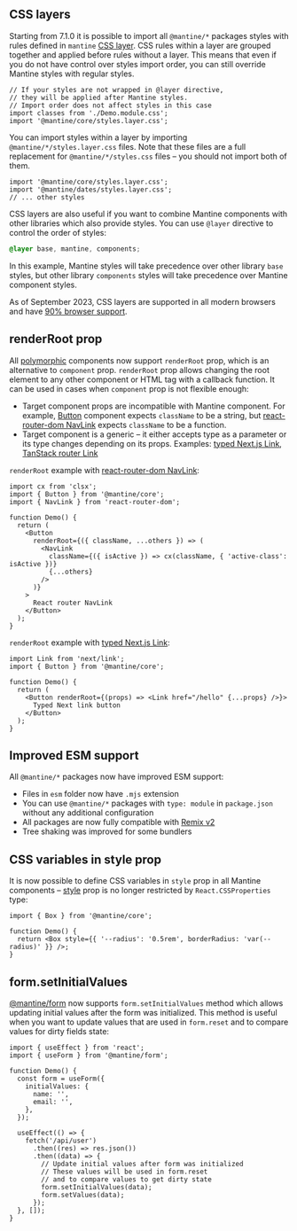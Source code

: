 

## CSS layers

Starting from 7.1.0 it is possible to import all `@mantine/*` packages styles with rules
defined in `mantine` [CSS layer](https://developer.mozilla.org/en-US/docs/Web/CSS/@layer).
CSS rules within a layer are grouped together and applied before rules without a layer. This means that
even if you do not have control over styles import order, you can still override Mantine styles with
regular styles.

```tsx
// If your styles are not wrapped in @layer directive,
// they will be applied after Mantine styles.
// Import order does not affect styles in this case
import classes from './Demo.module.css';
import '@mantine/core/styles.layer.css';
```

You can import styles within a layer by importing `@mantine/*/styles.layer.css` files.
Note that these files are a full replacement for `@mantine/*/styles.css` files –
you should not import both of them.

```tsx
import '@mantine/core/styles.layer.css';
import '@mantine/dates/styles.layer.css';
// ... other styles
```

CSS layers are also useful if you want to combine Mantine components with other libraries which also
provide styles. You can use `@layer` directive to control the order of styles:

```scss
@layer base, mantine, components;
```

In this example, Mantine styles will take precedence over other library `base` styles, but other library
`components` styles will take precedence over Mantine component styles.

As of September 2023, CSS layers are supported in all modern browsers and have [90% browser support](https://caniuse.com/css-cascade-layers).

## renderRoot prop

All [polymorphic](/guides/polymorphic) components now support `renderRoot` prop, which
is an alternative to `component` prop. `renderRoot` prop allows changing the root element
to any other component or HTML tag with a callback function. It can be used in cases when
`component` prop is not flexible enough:

- Target component props are incompatible with Mantine component. For example, [Button](/core/button) component expects `className`
  to be a string, but [react-router-dom NavLink](https://reactrouter.com/en/6.16.0/components/nav-link) expects
  `className` to be a function.
- Target component is a generic – it either accepts type as a parameter or its type changes depending
  on its props. Examples: [typed Next.js Link](https://nextjs.org/docs/app/building-your-application/configuring/typescript#statically-typed-links), [TanStack router Link](https://tanstack.com/router/v1)

`renderRoot` example with [react-router-dom NavLink](https://reactrouter.com/en/6.16.0/components/nav-link):

```tsx
import cx from 'clsx';
import { Button } from '@mantine/core';
import { NavLink } from 'react-router-dom';

function Demo() {
  return (
    <Button
      renderRoot={({ className, ...others }) => (
        <NavLink
          className={({ isActive }) => cx(className, { 'active-class': isActive })}
          {...others}
        />
      )}
    >
      React router NavLink
    </Button>
  );
}
```

`renderRoot` example with [typed Next.js Link](https://nextjs.org/docs/app/building-your-application/configuring/typescript#statically-typed-links):

```tsx
import Link from 'next/link';
import { Button } from '@mantine/core';

function Demo() {
  return (
    <Button renderRoot={(props) => <Link href="/hello" {...props} />}>
      Typed Next link button
    </Button>
  );
}
```

## Improved ESM support

All `@mantine/*` packages now have improved ESM support:

- Files in `esm` folder now have `.mjs` extension
- You can use `@mantine/*` packages with `type: module` in `package.json` without any additional configuration
- All packages are now fully compatible with [Remix v2](https://remix.run/blog/remix-v2)
- Tree shaking was improved for some bundlers

## CSS variables in style prop

It is now possible to define CSS variables in `style` prop in all Mantine components –
[style](/styles/style) prop is no longer restricted by `React.CSSProperties` type:

```tsx
import { Box } from '@mantine/core';

function Demo() {
  return <Box style={{ '--radius': '0.5rem', borderRadius: 'var(--radius)' }} />;
}
```

## form.setInitialValues

[@mantine/form](/form/values/#setinitialvalues-handler) now supports `form.setInitialValues` method
which allows updating initial values after the form was initialized. This method is useful when you
want to update values that are used in `form.reset` and to compare values for dirty fields state:

```tsx
import { useEffect } from 'react';
import { useForm } from '@mantine/form';

function Demo() {
  const form = useForm({
    initialValues: {
      name: '',
      email: '',
    },
  });

  useEffect(() => {
    fetch('/api/user')
      .then((res) => res.json())
      .then((data) => {
        // Update initial values after form was initialized
        // These values will be used in form.reset
        // and to compare values to get dirty state
        form.setInitialValues(data);
        form.setValues(data);
      });
  }, []);
}
```
